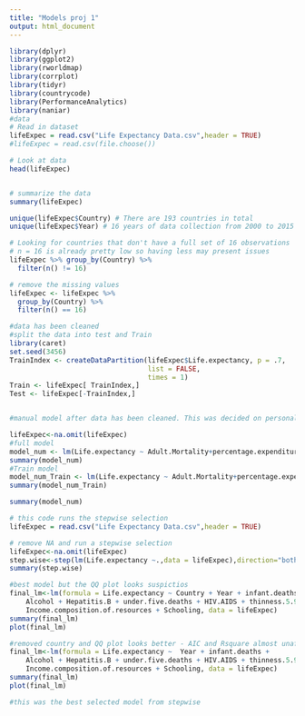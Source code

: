 ```yaml
---
title: "Models proj 1"
output: html_document
---
```

```R
library(dplyr)
library(ggplot2)
library(rworldmap)
library(corrplot)
library(tidyr)
library(countrycode)
library(PerformanceAnalytics)
library(naniar)
#data
# Read in dataset
lifeExpec = read.csv("Life Expectancy Data.csv",header = TRUE)
#lifeExpec = read.csv(file.choose())

# Look at data
head(lifeExpec)


# summarize the data
summary(lifeExpec)

unique(lifeExpec$Country) # There are 193 countries in total
unique(lifeExpec$Year) # 16 years of data collection from 2000 to 2015

# Looking for countries that don't have a full set of 16 observations
# n = 16 is already pretty low so having less may present issues
lifeExpec %>% group_by(Country) %>% 
  filter(n() != 16)

# remove the missing values
lifeExpec <- lifeExpec %>% 
  group_by(Country) %>% 
  filter(n() == 16)


```


```R
#data has been cleaned
#split the data into test and Train
library(caret)
set.seed(3456)
TrainIndex <- createDataPartition(lifeExpec$Life.expectancy, p = .7,
                                  list = FALSE,
                                  times = 1)
Train <- lifeExpec[ TrainIndex,]
Test <- lifeExpec[-TrainIndex,]



```

```R
#manual model after data has been cleaned. This was decided on personal opinion

lifeExpec<-na.omit(lifeExpec)
#full model
model_num <- lm(Life.expectancy ~ Adult.Mortality+percentage.expenditure+BMI+Polio+Diphtheria+HIV.AIDS+Income.composition.of.resources+Schooling, data = lifeExpec)
summary(model_num)
#Train model
model_num_Train <- lm(Life.expectancy ~ Adult.Mortality+percentage.expenditure+BMI+Polio+Diphtheria+HIV.AIDS+Income.composition.of.resources+Schooling, data = Test)
summary(model_num_Train)

summary(model_num)


```



```R

# this code runs the stepwise selection
lifeExpec = read.csv("Life Expectancy Data.csv",header = TRUE)

# remove NA and run a stepwise selection
lifeExpec<-na.omit(lifeExpec)
step.wise<-step(lm(Life.expectancy ~.,data = lifeExpec),direction="both")
summary(step.wise)

#best model but the QQ plot looks suspictios
final_lm<-lm(formula = Life.expectancy ~ Country + Year + infant.deaths + 
    Alcohol + Hepatitis.B + under.five.deaths + HIV.AIDS + thinness.5.9.years + 
    Income.composition.of.resources + Schooling, data = lifeExpec)
summary(final_lm)
plot(final_lm)

#removed country and QQ plot looks better - AIC and Rsquare almost unaffected
final_lm<-lm(formula = Life.expectancy ~  Year + infant.deaths + 
    Alcohol + Hepatitis.B + under.five.deaths + HIV.AIDS + thinness.5.9.years + 
    Income.composition.of.resources + Schooling, data = lifeExpec)
summary(final_lm)
plot(final_lm)

#this was the best selected model from stepwise


```



